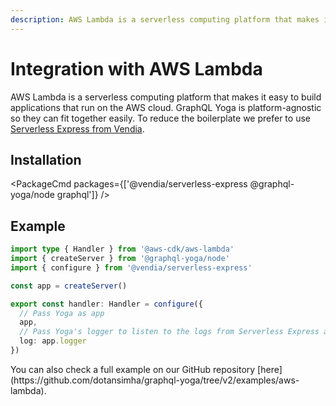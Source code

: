 ```yaml
---
description: AWS Lambda is a serverless computing platform that makes it easy to build applications that run on the AWS cloud. GraphQL Yoga is platform-agnostic so they can fit together easily.
---
```



# Integration with AWS Lambda

AWS Lambda is a serverless computing platform that makes it easy to build applications that run on the AWS cloud. GraphQL Yoga is platform-agnostic so they can fit together easily.
To reduce the boilerplate we prefer to use [Serverless Express from Vendia](https://github.com/vendia/serverless-express).

## Installation

<PackageCmd
  packages={['@vendia/serverless-express @graphql-yoga/node graphql']}
/>

## Example

```ts filename="graphql.ts"
import type { Handler } from '@aws-cdk/aws-lambda'
import { createServer } from '@graphql-yoga/node'
import { configure } from '@vendia/serverless-express'

const app = createServer()

export const handler: Handler = configure({
  // Pass Yoga as app
  app,
  // Pass Yoga's logger to listen to the logs from Serverless Express as well
  log: app.logger
})
```

<Callout>
  You can also check a full example on our GitHub repository
  [here](https://github.com/dotansimha/graphql-yoga/tree/v2/examples/aws-lambda).
</Callout>
